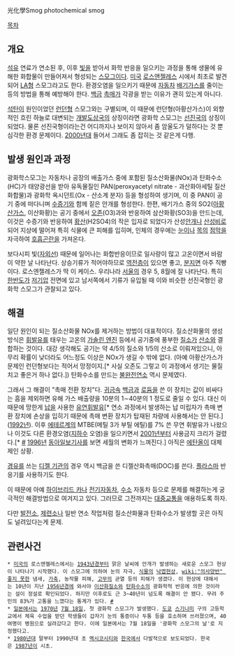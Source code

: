 光化學Smog
photochemical smog

[[목차]]

== 개요 ==
[[석유]] 연료가 연소된 후, 이후 [[빛]]을 받아서 화학 반응을 일으키는 과정을 통해 생물에 유해한 화합물이 만들어져서 형성되는 [[스모그]]이다. [[미국]] [[로스앤젤레스]] 시에서 최초로 발견되어 [[LA]]형 스모그라고도 한다. 환경오염을 일으키기 때문에 [[자동차]] [[배기가스]]를 줄이는 등의 방법을 통해 예방해야 한다. [[백금]] [[촉매]]가 각광을 받는 이유가 괜히 있는게 아니다.

[[석탄]]이 원인이었던 [[런던]]형 스모그와는 구별되며, 이 때문에 런던형(아황산가스)이 외향적인 흐린 하늘로 대변되는 [[개발도상국]]의 상징이라면 광화학 스모그는 [[선진국]]의 상징이 되었다. 물론 선진국형이라는건 어디까지나 보이지 않아서 좀 암울도가 덜하다는 것 뿐 심각한 환경 문제이다. [[2000년대]] 들어서 그래도 좀 잡히는 것 같은게 다행.

== 발생 원인과 과정 ==
광화학스모그는 자동차나 공장의 배출가스 중에 포함된 질소산화물(NOx)과 탄화수소(HC)가 태양광선을 받아 유독물질인 PAN(peroxyacetyl nitrate - 과산화아세틸 질산화합물)과 광화학 옥시던트(Ox - 산소계 분자) 등을 형성하여 생기며, 이 중 PAN이 공기 중에 떠다니며 [[수증기]]와 함께 짙은 안개를 형성한다. 한편, 배기가스 중의 SO2([[아황산가스]], 이산화황)는 공기 중에서 [[오존]](O3)과와 반응하여 삼산화황(SO3)을 만드는데, 이것은 수증기와 반응하여 [[황산]](H2SO4)의 작은 입자로 되었다가 산성[[안개]]나 [[산성비]]로 되어 지상에 떨어져 특히 식물에 큰 피해를 입히며, 인체의 경우에는 [[눈]]이나 [[목]]의 [[점막]]을 자극하여 [[호흡곤란]]을 가져온다. 

보다시피 빛([[자외선]]) 때문에 일어나는 화합반응이므로 일사량이 많고 고온이면서 바람이 약한 날 나타난다. 상승기류가 적어야하므로 [[역전층]]이 있으면 좋고, [[분지]]면 아주 직빵이다. 로스엔젤레스가 딱 이 케이스. 우리나라 [[서울]]의 경우 5, 8월에 잘 나타난다. 특히 [[한반도]]가 [[저기압]] 전면에 있고 남서쪽에서 기류가 유입될 때 이와 비슷한 선진국형인 광화학 스모그가 관찰되고 있다.

== 해결 ==
일단 원인이 되는 질소산화물 NOx를 제거하는 방법이 대표적이다. 질소산화물의 생성방식은 [[휘발유]]를 태우는 고온의 [[가솔린 엔진]] 등에서 공기중에 풍부한 [[질소]]가 [[산소]]와 결합하는 것이다. 대강 생각해도 공기는 약 4/5의 질소와 1/5의 산소로 이뤄져있으니, 아무리 확률이 낮더라도 어느정도 이상은 NOx가 생길 수 밖에 없다. (아예 아황산가스가 문제인 런던형보다는 적어서 망정이지.[* 사실 오존도 그렇고 이 과정에서 생기는 물질 치고 좋은거 하나 없다.]) 탄화수소를 만드는 [[불완전연소]] 역시 문제였다.

그래서 그 해결이 "촉매 전환 장치"다. [[귀금속]] [[백금]]과 [[로듐]]을 쓴 이 장치는 값이 비싸다는 흠을 제외하면 유해 가스 배출량을 10분의 1∼40분의 1 정도로 줄일 수 있다. 대신 이 때문에 망한게 [[납]]을 사용한 [[유연휘발유]][* 연소 과정에서 발생하는 납 미립자가 촉매 변환 장치에 손상을 입히기 때문에 촉매 변환 장치가 탑재된 차량에 사용해서는 안 된다.]([[1992년]]). 이후 [[에테르]]계의 MTBE(메틸 3가 부틸 에틸)를 7% 쓴 무연 휘발유가 나왔으나 이것도 다른 환경오염([[지하수]] 오염)을 일으키면서 [[2001년]]부터 사용금지 크리가 걸렸다.[* [http://news.donga.com/Series/List_70080000000004/3/70080000000004/19961209/7214022/1 #] [[1996년]] [[동아일보]]기사를 보면 세월의 변화가 느껴진다.] 아직은 [[에탄올]]이 대체제인 상황. 

[[경유]]를 쓰는 [[디젤 기관]]의 경우 역시 백금을 쓴 디젤산화촉매(DOC)를 쓴다. [[플라스마]] 반응기를 사용하기도 한다. 

이 때문에 아예 [[하이브리드 카]]나 [[전기자동차]], [[수소]] 자동차 등으로 문제를 해결하는게 궁극적인 해결방법으로 여겨지고 있다. 그러므로 그전까지는 [[대중교통]]을 애용하도록 하자.

다만 [[발전소]], [[제련소]]나 일반 연소 작업처럼 질소산화물과 탄화수소가 발생할 곳은 아직도 널려있다는게 문제. 

== 관련사건 ==
 * [[미국]]의 로스앤젤레스에서는 [[1943년]]경부터 맑은 날씨에 안개가 발생하는 새로운 스모그 현상이 나타나기 시작했다. 이 스모그에 의하여 눈의 자극, [[식물]]의 [[낙엽]]현상, [[wiki:"의사양반" 좋지 못한]] 냄새, [[가축]], 농작물 피해, [[고무]]의 균열 등의 피해가 생겼다. 이 현상에 대해서는 10년이 지난 [[1956년]]경에 와서야 [[이산화질소]]와 [[탄화수소]]의 광화학적 반응에 의한 것이라는 설이 정설로 확인되었다. 하지만 이후로도 근 3~40년이 넘도록 해결이 안 됐다. 무려 주민의 83%가 고통을 느꼈다는 통계가 있다. [http://www.hogusil.com/green/gre3/dae3/d3a11.htm #]
 * [[일본]]에서는 [[1970년]] [[7월 18일]], 첫 광화학 스모그가 발생했다. [[도쿄]] [[스기나미]] 구의 고등학교에서 체육 수업을 받던 학생들이 갑자기 눈의 통증이나 두통 등을 호소하며 쓰러졌으며, 40여명이 병원으로 실려갔다고 한다. 이에 일본에서는 7월 18일을 '광화학 스모그의 날'로 지정했다고.
 * [[1980년대]] 말부터 1990년대 초 [[멕시코시티]]와 [[한국]]에서 다발적으로 보도되었다. 한국은 [[1987년]]이 시초.

